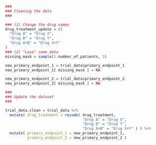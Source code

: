 ```{r dummy_data_clean}

###
### Cleaning the data
###

### (1) Change the drug names
drug_treatment_update = c(
  "Drug A" = "Drug X",
  "Drug B" = "Drug Y",
  "Drug A+B" = "Drug X+Y"
)
### (2) "Lose" some data
missing_mask = sample(1:number_of_patients, 5)

new_primary_endpoint_1 = trial_data$primary_endpoint_1
new_primary_endpoint_1[ missing_mask ] = NA 

new_primary_endpoint_2 = trial_data$primary_endpoint_2
new_primary_endpoint_2[ missing_mask ] = NA 

###
### Update the dataset
###

trial_data.clean = trial_data %>%
  mutate( drug_treatment = recode( drug_treatment,
                                   "Drug A" = "Drug X",
                                   "Drug B" = "Drug Y",
                                   "Drug A+B" = "Drug X+Y" ) ) %>%
  mutate( primary_endpoint_1 = new_primary_endpoint_1,
          primary_endpoint_2 = new_primary_endpoint_2 )



```